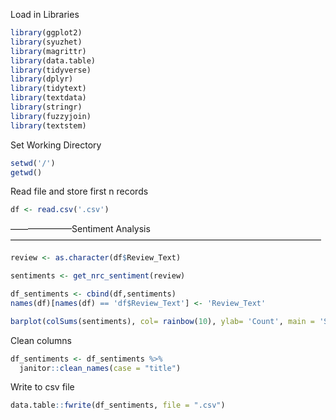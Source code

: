 Load in Libraries
```{r}
library(ggplot2)
library(syuzhet)
library(magrittr)
library(data.table)
library(tidyverse)
library(dplyr)
library(tidytext)
library(textdata)
library(stringr)
library(fuzzyjoin)
library(textstem)
```

Set Working Directory
```{r}
setwd('/')
getwd()
```

Read file and store first n records
```{r}
df <- read.csv('.csv')
```

---------------------Sentiment Analysis-----------------------------------------------------------------------------------------------------------
```{r}
review <- as.character(df$Review_Text)
```

```{r}
sentiments <- get_nrc_sentiment(review)
```

```{r}
df_sentiments <- cbind(df,sentiments)
names(df)[names(df) == 'df$Review_Text'] <- 'Review_Text'
```

```{r}
barplot(colSums(sentiments), col= rainbow(10), ylab= 'Count', main = 'Sentiment Scores for Disneyland Reviews')
```

Clean columns
```{r}
df_sentiments <- df_sentiments %>%
  janitor::clean_names(case = "title")
```

Write to csv file
```{r}
data.table::fwrite(df_sentiments, file = ".csv")
```